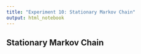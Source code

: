```yaml
---
title: "Experiment 10: Stationary Markov Chain"
output: html_notebook
---
```


## Stationary Markov Chain

